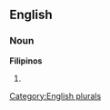 
==English==

===Noun===
'''Filipinos'''

# {{plural of|[[Filipino]]}}

[[Category:English plurals]]